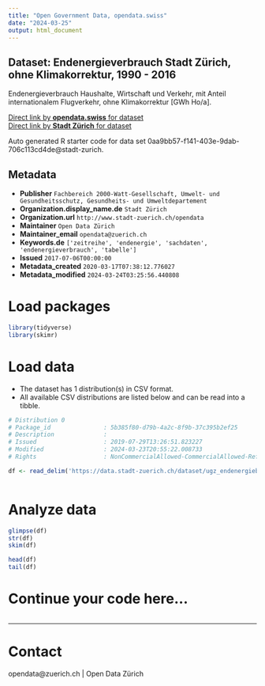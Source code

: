 ```yaml
---
title: "Open Government Data, opendata.swiss"
date: "2024-03-25"
output: html_document
---
```


## Dataset: Endenergieverbrauch Stadt Zürich, ohne Klimakorrektur, 1990 - 2016


Endenergieverbrauch Haushalte, Wirtschaft und Verkehr, mit Anteil internationalem Flugverkehr, ohne Klimakorrektur [GWh Ho/a].


[Direct link by **opendata.swiss** for dataset](https://opendata.swiss/de/dataset/endenergieverbrauch-stadt-zurich-ohne-klimakorrektur-1990-20162)<br>
[Direct link by **Stadt Zürich** for dataset](https://data.stadt-zuerich.ch/dataset/ugz_endenergiebilanz)

Auto generated R starter code for data set 0aa9bb57-f141-403e-9dab-706c113cd4de@stadt-zurich.

## Metadata

- **Publisher** `Fachbereich 2000-Watt-Gesellschaft, Umwelt- und Gesundheitsschutz, Gesundheits- und Umweltdepartement`
- **Organization.display_name.de** `Stadt Zürich`
- **Organization.url** `http://www.stadt-zuerich.ch/opendata`
- **Maintainer** `Open Data Zürich`
- **Maintainer_email** `opendata@zuerich.ch`
- **Keywords.de** `['zeitreihe', 'endenergie', 'sachdaten', 'endenergieverbrauch', 'tabelle']`
- **Issued** `2017-07-06T00:00:00`
- **Metadata_created** `2020-03-17T07:38:12.776027`
- **Metadata_modified** `2024-03-24T03:25:56.440808`


# Load packages

```r

library(tidyverse)
library(skimr)

```

# Load data

-   The dataset has 1 distribution(s) in CSV format.
-   All available CSV distributions are listed below and can be read into a tibble.

```r

# Distribution 0
# Package_id               : 5b385f80-d79b-4a2c-8f9b-37c395b2ef25
# Description              : 
# Issued                   : 2019-07-29T13:26:51.823227
# Modified                 : 2024-03-23T20:55:22.008733
# Rights                   : NonCommercialAllowed-CommercialAllowed-ReferenceNotRequired

df <- read_delim('https://data.stadt-zuerich.ch/dataset/ugz_endenergiebilanz/download/ugz_endenergiebilanz.csv')



```

# Analyze data

```r

glimpse(df)
str(df)
skim(df)

head(df)
tail(df)

```

# Continue your code here...

```r

```

------------------------------------------------------------------------

# Contact

opendata@zuerich.ch | Open Data Zürich
